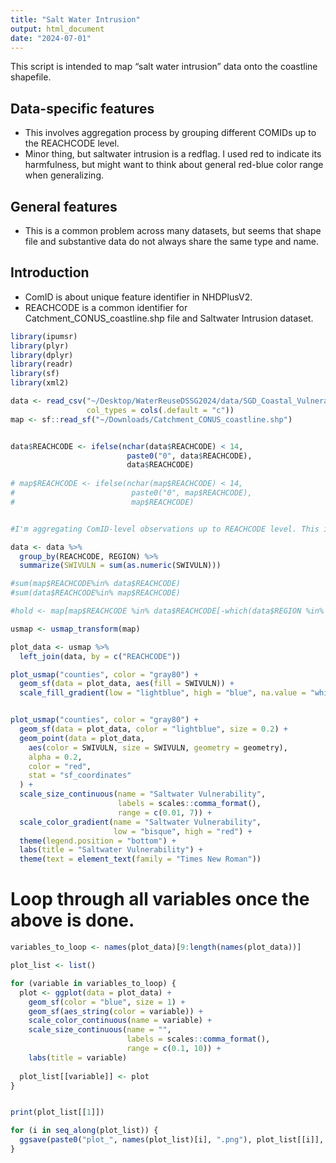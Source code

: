 ```yaml
---
title: "Salt Water Intrusion"
output: html_document
date: "2024-07-01"
---
```


This script is intended to map "salt water intrusion" data onto the coastline shapefile.

## Data-specific features
- This involves aggregation process by grouping different COMIDs up to the REACHCODE level.
- Minor thing, but saltwater intrusion is a redflag. I used red to indicate its harmfulness, but might want to think about general red-blue color range when generalizing. 

## General features
- This is a common problem across many datasets, but seems that shape file and substantive data do not always share the same type and name. 

## Introduction

- ComID is about unique feature identifier in NHDPlusV2.
- REACHCODE is a common identifier for Catchment_CONUS_coastline.shp file and Saltwater Intrusion dataset.

```r
library(ipumsr)
library(plyr)
library(dplyr)
library(readr)
library(sf)
library(xml2)

data <- read_csv("~/Desktop/WaterReuseDSSG2024/data/SGD_Coastal_Vulnerabilities.csv", 
                 col_types = cols(.default = "c"))
map <- sf::read_sf("~/Downloads/Catchment_CONUS_coastline.shp")


data$REACHCODE <- ifelse(nchar(data$REACHCODE) < 14, 
                          paste0("0", data$REACHCODE), 
                          data$REACHCODE)
 
# map$REACHCODE <- ifelse(nchar(map$REACHCODE) < 14, 
#                          paste0("0", map$REACHCODE), 
#                          map$REACHCODE)


#I'm aggregating ComID-level observations up to REACHCODE level. This is because "map" is at the REACHCODE level.

data <- data %>%
  group_by(REACHCODE, REGION) %>%
  summarize(SWIVULN = sum(as.numeric(SWIVULN)))

#sum(map$REACHCODE%in% data$REACHCODE)
#sum(data$REACHCODE%in% map$REACHCODE)

#hold <- map[map$REACHCODE %in% data$REACHCODE[-which(data$REGION %in% c("TX", "CA","PN"))],]

usmap <- usmap_transform(map)

plot_data <- usmap %>%
  left_join(data, by = c("REACHCODE"))

plot_usmap("counties", color = "gray80") + 
  geom_sf(data = plot_data, aes(fill = SWIVULN)) +
  scale_fill_gradient(low = "lightblue", high = "blue", na.value = "white")


plot_usmap("counties", color = "gray80") + 
  geom_sf(data = plot_data, color = "lightblue", size = 0.2) +
  geom_point(data = plot_data,
    aes(color = SWIVULN, size = SWIVULN, geometry = geometry),
    alpha = 0.2,
    color = "red",
    stat = "sf_coordinates"
  ) +
  scale_size_continuous(name = "Saltwater Vulnerability",
                        labels = scales::comma_format(),
                        range = c(0.01, 7)) + 
  scale_color_gradient(name = "Saltwater Vulnerability",
                       low = "bisque", high = "red") +
  theme(legend.position = "bottom") +
  labs(title = "Saltwater Vulnerability") +
  theme(text = element_text(family = "Times New Roman"))

```

# Loop through all variables once the above is done. 

```r
variables_to_loop <- names(plot_data)[9:length(names(plot_data))]

plot_list <- list()

for (variable in variables_to_loop) {
  plot <- ggplot(data = plot_data) +
    geom_sf(color = "blue", size = 1) +  
    geom_sf(aes_string(color = variable)) +  
    scale_color_continuous(name = variable) +  
    scale_size_continuous(name = "",
                          labels = scales::comma_format(),
                          range = c(0.1, 10)) +  
    labs(title = variable)  
  
  plot_list[[variable]] <- plot
}


print(plot_list[[1]])

for (i in seq_along(plot_list)) {
  ggsave(paste0("plot_", names(plot_list)[i], ".png"), plot_list[[i]], width = 8, height = 6)
}

```